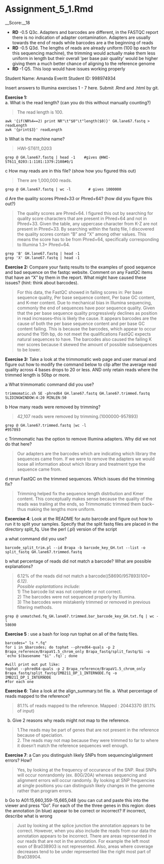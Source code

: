 # Assignment_5_1.Rmd

__Score:__18

* **RD** -0.5 Q3c. Adapters and barcodes are different, in the FASTQC report there is no indication of adapter contamination. Adapters are usually towards the end of reads while barcodes are a the beginning of reads
* **RD** -0.5 Q3d. The lengths of reads are already uniform (100 bp each for this sequencing machine), the trimming would actually make them less uniform in length but their overall 'per base pair quality' would be higher giving them a much better chance of aligning to the reference genome
* **RD** -1 Q5. This loop would have issues working properly

Student Name: Amanda Everitt
Student ID: 998974934

Insert answers to Illumina exercises 1 - 7 here.  Submit .Rmd and .html by git.  


__Exercise 1:__  
a. What is the read length? (can you do this without manually counting?)  

>The read length is 100.

```
awk '{if(NR%4==2) print NR"\t"$0"\t"length($0)}' GH.lane67.fastq > readLength
awk '{print$3}' readLength 

```


b What is the machine name?  

>HWI-ST611_0203
```
grep @ GH.lane67.fastq | head -1    #gives @HWI-ST611_0203:1:1101:1379:2108#0/1
```

c How may reads are in this file? (show how you figured this out)  

>There are 1,000,000 reads. 
```
grep @ GH.lane67.fastq | wc -l        # gives 1000000
```

d Are the quality scores Phred+33 or Phred+64? (how did you figure this out?)  

>The quality scores are Phred+64. I figured this out by searching for quality score characters that are present in Phred+64 and not in Phred+33. Given the table, any uppercase character from K-Z are not present in Phred+33. By searching within the fastq file, I discovered the quality scores contain "B" and "X" among other values. This means the score has to be from Phred+64, specifically corresponding to Illumina 1.3+ Phred+64. 
```
grep 'B' GH.lane67.fastq | head -1
grep 'X' GH.lane67.fastq | head -1
```

__Exercise 2:__ Compare your fastq results to the examples of good sequence and bad sequence on the fastqc website. Comment on any FastQC items that have an “X” by them in the report. What might have caused these issues? (hint: think about barcodes).  

>For this data, the FastQC showed in failing scores in: Per base sequence quality, Per base sequence content, Per base GC content, and K-mer content. Due to mechanical bias in Illumina sequencing, commonly the end of sequences have poor sequence quality. Given that the per base sequence quality progressively declines as position in read increases--this is likely the cause. It appears barcodes are the cause of both the per base sequence content and per base GC content failing. This is because the barcodes, which appear to occur around the 15th bp, do not meet the qualifications FastQC expects natural sequences to have. The barcodes also caused the failing K mer scores because it skewed the amount of possible subsequences to be lower. 

__Exercise 3:__ Take a look at the trimmomatic web page and user manual and figure out how to modify the command below to clip after the average read quality across 4 bases drops to 20 or less. AND only retain reads where the trimmed length is 50bp or more.

a What trimmomatic command did you use?
```
trimmomatic.sh SE -phred64 GH.lane67.fastq GH.lane67.trimmed.fastq SLIDINGWINDOW:4:20 MINLEN:50 
```
b How many reads were removed by trimming?  

>42,107 reads were removed by trimming.(1000000-957893)
```
grep @ GH.lane67.trimmed.fastq |wc -l
#957893
```
c Trimmomatic has the option to remove Illumina adapters. Why did we not do that here?  

>Our adapters are the barcodes which are indicating which library the sequences came from. If we were to remove the adapters we would loose all information about which library and treatment type the sequence came from. 

d rerun FastQC on the trimmed sequences. Which issues did the trimming fix?  

>Trimming helped fix the sequence length distrbution and Kmer content. This conceptually makes sense because the quality of the reads was trailing at the ends, so Trimmomatic trimmed them back-- thus making the lengths more uniform. 

__Excercise 4__: Look at the README for auto barcode and figure out how to run it to split your samples. Specify that the split fastq files are placed in the directory split_fq. Use the perl (.pl) version of the script

a what command did you use?
```
barcode_split_trim.pl --id Brapa -b barcode_key_GH.txt --list -o split_fastq GH.lane67.trimmed.fastq 
```
b what percentage of reads did not match a barcode? What are possible explanations?  

>6.12% of the reads did not match a barcode((58690/957893)*100= 6.12).  
>Possible explantations include:  
*  1) The barcode list was not complete or not correct.   
  2) The barcodes were not sequenced properly by Illumina.  
  3) The barcodes were mistakenly trimmed or removed in previous filtering methods.
```
grep @ unmatched.fq_GH.lane67.trimmed.bar_barcode_key_GH.txt.fq | wc -l
58690

```

__Exercise 5__ : use a bash for loop run tophat on all of the fastq files.
```
barcodes=" ls *.fq"
for i in $barcodes; do tophat --phred64-quals -p 2 Brapa_reference/BrapaV1.5_chrom_only Brapa_fastq/split_fastq/$i -o `echo $(basename "$i" .fq)`; done

#will print out put like: 
tophat --phred64-quals -p 2 Brapa_reference/BrapaV1.5_chrom_only Brapa_fastq/split_fastq/IMB211_DP_1_INTERNODE.fq -o IMB211_DP_1_INTERNODE
#for each one 

```

__Exercise 6__: Take a look at the align_summary.txt file.
a. What percentage of reads mapped to the reference?   

>81.1% of reads mapped to the reference. Mapped   :  20443370 (81.1% of input)

b. Give 2 reasons why reads might not map to the reference.  

>1.The reads may be part of genes that are not present in the reference because of speciation.  
2. The reads may not map because they were trimmed to far to where it doesn't match the reference sequences well enough. 

__Exercise 7__:
a Can you distinguish likely SNPs from sequencing/alignment errors? How?  

>Yes, by looking at the frequency of occurance of the SNP. Real SNPs will occur nonrandomly (ex. 80G/20A) whereas sequencing and alignment errors will occur randomly. By looking at SNP frequencies at single positions you can distinguish likely changes in the genome rather than program errors. 

b Go to A01:15,660,359-15,665,048 (you can cut and paste this into the viewer and press “Go”. For each of the the three genes in this region: does the annotation (in blue) appear to be correct or incorrect? If incorrect, describe what is wrong  

>Just by looking at the splice junction the annotation appears to be correct. However, when you also include the reads from our data the annotation appears to be incorrect. There are areas represented in our reads that are not in the annotation. For example the left most exon of Bra038903 is not represented. Also, areas where coverage decreases tend to be under represented like the right most part of Bra038904.